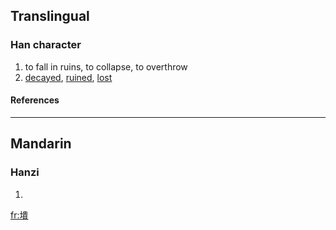 ==Translingual==
===Han character===
{{Han char|rn=32|rad=土|as=12|sn=15|four=|canj=土中一金 (GLMC)}}
# to fall in ruins, to collapse, to overthrow
# [[decayed]], [[ruined]], [[lost]]
====References====
{{Han ref|kx=0238.360|dkj=05465|dj=0477.210|hdz=10486.240|uh=58A4|ud=22692}}
----
==Mandarin==
===Hanzi===
{{cmn-hanzi|pin=[[kuài]] (kuai4), [[túi]] (tui2)|wg=k'uai<sup>4</sup>, t'ui<sup>2</sup>}}
# {{defn|Mandarin}}

[[fr:墤]]